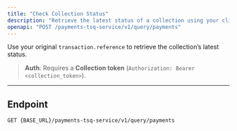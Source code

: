 ```yaml
---
title: "Check Collection Status"
description: "Retrieve the latest status of a collection using your client reference/uuid."
openapi: "POST /payments-tsq-service/v1/query/payments"
---
```


Use your original `transaction.reference` to retrieve the collection’s latest status.

> **Auth**: Requires a **Collection token** (`Authorization: Bearer <collection_token>`).

---

## Endpoint

```http
GET {BASE_URL}/payments-tsq-service/v1/query/payments
